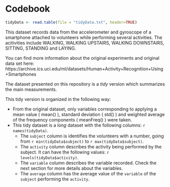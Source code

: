 Codebook
===
```r
tidyData <- read.table(file = "tidyData.txt", header=TRUE)
```

This dataset records data from the accelerometer and gyroscope of a smartphone attached to volunteers while performing several activities. The acitivities include WALKING, WALKING UPSTAIRS, WALKING DOWNSTAIRS, SITTING, STANDING and LAYING.

You can find more information about the original experiments and original data set here: https://archive.ics.uci.edu/ml/datasets/Human+Activity+Recognition+Using+Smartphones

The dataset presented on this repository is a _tidy_ version which summarizes the main measurements.

This tidy version is organized in the following way:

* From the original dataset, only variables corresponding to applying a mean value ( mean() ), standard deviation ( std() ) and weighted average of the frequency components ( meanFreq() ) were taken. 
* This tidy dataset is a _long_ dataset with the following columns: ``r names(tidyData)``.
    + The `subject` column is identifies the volunteers with a number, going from `r min(tidyData$subject)` to `r max(tidyData$subject)`.
    + The `activity` column describes the activity being performed by the subject. It can have the following values: `r levels(tidyData$activity)`.
    + The `variable` column describes the variable recorded. Check the next section for more details about the variables.
    + The `average` column has the average value of the `variable` of the `subject` performing the `activity`.
